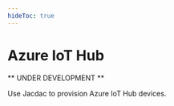 ---
hideToc: true
---


# Azure IoT Hub

** UNDER DEVELOPMENT **

Use Jacdac to provision Azure IoT Hub devices.

<!-- <AzureIoTHub /> -->
